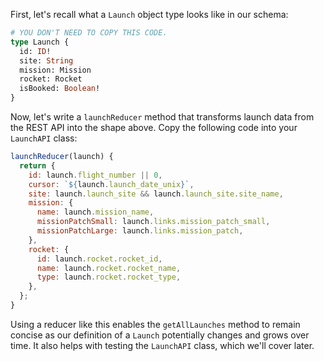 First, let's recall what a `Launch` object type looks like in our schema:

```graphql
# YOU DON'T NEED TO COPY THIS CODE.
type Launch {
  id: ID!
  site: String
  mission: Mission
  rocket: Rocket
  isBooked: Boolean!
}
```

Now, let's write a `launchReducer` method that transforms launch data from the REST API into the shape above. Copy the following code into your `LaunchAPI` class:

```js:title=src/datasources/launch.js
launchReducer(launch) {
  return {
    id: launch.flight_number || 0,
    cursor: `${launch.launch_date_unix}`,
    site: launch.launch_site && launch.launch_site.site_name,
    mission: {
      name: launch.mission_name,
      missionPatchSmall: launch.links.mission_patch_small,
      missionPatchLarge: launch.links.mission_patch,
    },
    rocket: {
      id: launch.rocket.rocket_id,
      name: launch.rocket.rocket_name,
      type: launch.rocket.rocket_type,
    },
  };
}
```

Using a reducer like this enables the `getAllLaunches` method to remain concise as our definition of a `Launch` potentially changes and grows over time. It also helps with testing the `LaunchAPI` class, which we'll cover later.
